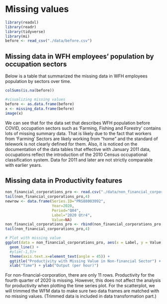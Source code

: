 # Missing values
```r
library(readxl)
library(readr)
library(tidyverse)
library(mi)
before <- read_csv("./data/before.csv")
```

## Missing data in WFH employees' population by occupation sectors
Below is a table that summarized the missing data in WFH employees population by sectors over time.

```r
colSums(is.na(before))

#visualizing missing values
before <- as.data.frame(before)
x <- missing_data.frame(before)
image(x)
```

We can see that for the data set that describes WFH population before COVID, occupation sectors such as 'Farming, Fishing and Forestry' contains lots of missing summary data. That is likely due to the fact that workers from 'Farming' Sectors are likely working from "home" and the standard of telework is not clearly defined for them. Also, it is noticed on the documentation of the data tables that effective with January 2011 data, occupations reflect the introduction of the 2010 Census occupational classification system. Data for 2011 and later are not strictly comparable with earlier years.  


## Missing data in Productivity features
```r
non_financial_corporations_pro <- read.csv("./data/non_financial_corporations_productivity.csv", header=T,stringsAsFactors = F)
tail(non_financial_corporations_pro,4)
newrow <- data.frame(Series.ID="PRS88003092",
                     Year=2020,
                     Period="Q04",
                     Label="2020 Qtr4",
                     Value=NA)
non_financial_corporations_pro <- rbind(non_financial_corporations_pro, newrow)
tail(non_financial_corporations_pro,4)

# Plot with missing value
ggplot(data = non_financial_corporations_pro, aes(x = Label, y = Value,group=as.factor(Series.ID),color=as.factor(Series.ID))) + 
  geom_line() + 
  #ylim(-1,5)+
  theme(axis.text.x=element_text(angle = 45)) +
  ggtitle("Productivity with Missing Value in Non-financial Sector") +
  xlab("Time") + ylab("Output (per hour)")
```

For non-financial-corporation, there are only 11 rows. Productivity for the fourth quarter of 2020 is missing. However, this does not affect the analysis for productivity when plotting the time series plot. For the scatterplot, we will trimmed the WFM data to make sure two data frames are matched with no missing values. (Trimmed data is included in data transformation part.)  
